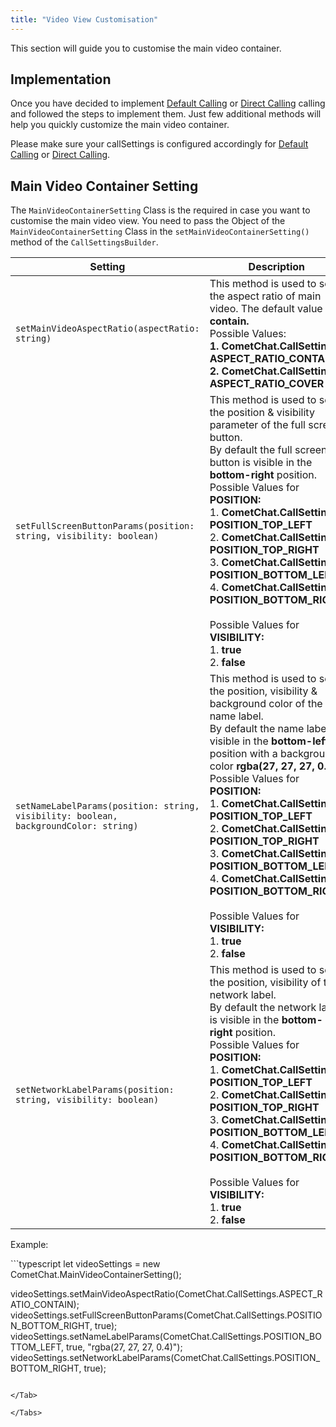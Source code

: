```yaml
---
title: "Video View Customisation"
---
```




This section will guide you to customise the main video container.

## Implementation

Once you have decided to implement [Default Calling](/sdk/javascript/3.0/calling-default-calling) or [Direct Calling](/sdk/javascript/3.0/calling-direct-calling) calling and followed the steps to implement them. Just few additional methods will help you quickly customize the main video container.

Please make sure your callSettings is configured accordingly for [Default Calling](/sdk/javascript/3.0/calling-default-calling) or [Direct Calling](/sdk/javascript/3.0/calling-direct-calling).

## Main Video Container Setting

The `MainVideoContainerSetting` Class is the required in case you want to customise the main video view. You need to pass the Object of the `MainVideoContainerSetting` Class in the `setMainVideoContainerSetting()` method of the `CallSettingsBuilder`.

| Setting                                                                              | Description                                                                                                                                                                                                                                                                                                                                                                                                                                                                                                                         |
| ------------------------------------------------------------------------------------ | ----------------------------------------------------------------------------------------------------------------------------------------------------------------------------------------------------------------------------------------------------------------------------------------------------------------------------------------------------------------------------------------------------------------------------------------------------------------------------------------------------------------------------------- |
| `setMainVideoAspectRatio(aspectRatio: string)`                                       | This method is used to set the aspect ratio of main video. The default value is **contain.**<br/>Possible Values:<br/>**1. CometChat.CallSettings. ASPECT\_RATIO\_CONTAIN**<br/>**2. CometChat.CallSettings. ASPECT\_RATIO\_COVER**                                                                                                                                                                                                                                                                                                             |
| `setFullScreenButtonParams(position: string, visibility: boolean)`                   | This method is used to set the position & visibility parameter of the full screen button.<br/>By default the full screen button is visible in the **bottom-right** position.<br/>Possible Values for **POSITION:**<br/>1. **CometChat.CallSettings. POSITION\_TOP\_LEFT**<br/>2. **CometChat.CallSettings. POSITION\_TOP\_RIGHT**<br/>3. **CometChat.CallSettings. POSITION\_BOTTOM\_LEFT**<br/>4. **CometChat.CallSettings. POSITION\_BOTTOM\_RIGHT**<br/><br />Possible Values for **VISIBILITY:**<br/>1. **true**<br/>2. **false**                                         |
| `setNameLabelParams(position: string, visibility: boolean, backgroundColor: string)` | This method is used to set the position, visibility & background color of the name label.<br/>By default the name label is visible in the **bottom-left** position with a background-color **rgba(27, 27, 27, 0.4)**<br/>Possible Values for **POSITION:**<br/>1. **CometChat.CallSettings. POSITION\_TOP\_LEFT**<br/>2. **CometChat.CallSettings. POSITION\_TOP\_RIGHT**<br/>3. **CometChat.CallSettings. POSITION\_BOTTOM\_LEFT**<br/>4. **CometChat.CallSettings. POSITION\_BOTTOM\_RIGHT**<br/><br />Possible Values for **VISIBILITY:**<br/>1. **true**<br/>2. **false** |
| `setNetworkLabelParams(position: string, visibility: boolean)`                       | This method is used to set the position, visibility of the network label.<br/>By default the network label is visible in the **bottom-right** position.<br/>Possible Values for **POSITION:**<br/>1. **CometChat.CallSettings. POSITION\_TOP\_LEFT**<br/>2. **CometChat.CallSettings. POSITION\_TOP\_RIGHT**<br/>3. **CometChat.CallSettings. POSITION\_BOTTOM\_LEFT**<br/>4. **CometChat.CallSettings. POSITION\_BOTTOM\_RIGHT**<br/><br />Possible Values for **VISIBILITY:**<br/>1. **true**<br/>2. **false**                                                              |

Example:

<Tabs>
<Tab title="TypeScript">
```typescript
let videoSettings = new CometChat.MainVideoContainerSetting();

videoSettings.setMainVideoAspectRatio(CometChat.CallSettings.ASPECT_RATIO_CONTAIN);	videoSettings.setFullScreenButtonParams(CometChat.CallSettings.POSITION_BOTTOM_RIGHT, true);
videoSettings.setNameLabelParams(CometChat.CallSettings.POSITION_BOTTOM_LEFT, true, "rgba(27, 27, 27, 0.4)");
videoSettings.setNetworkLabelParams(CometChat.CallSettings.POSITION_BOTTOM_RIGHT, true);
```

</Tab>

</Tabs>
